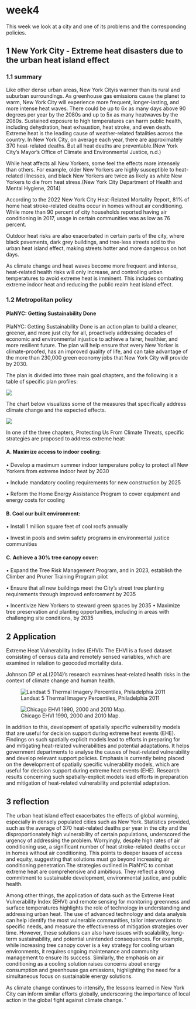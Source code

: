 # week4 {.unnumbered}

This week we look at a city and one of its problems and the corresponding policies.

## 1 New York City - Extreme heat disasters due to the urban heat island effect

### 1.1 summary

Like other dense urban areas, New York Cityis warmer than its rural and suburban surroundings. As greenhouse gas emissions cause the planet to warm, New York City will experience more frequent, longer-lasting, and more intense heat waves. There could be up to 6x as many days above 90 degrees per year by the 2080s and up to 5x as many heatwaves by the 2080s. Sustained exposure to high temperatures can harm public health, including dehydration, heat exhaustion, heat stroke, and even death. Extreme heat is the leading cause of weather-related fatalities across the country. In New York City, on average each year, there are approximately 370 heat-related deaths. But all heat deaths are preventable.(New York City's Mayor's Office of Climate and Environmental Justice, n.d.)

While heat affects all New Yorkers, some feel the effects more intensely than others. For example, older New Yorkers are highly susceptible to heat-related illnesses, and black New Yorkers are twice as likely as white New Yorkers to die from heat stress.(New York City Department of Health and Mental Hygiene, 2014)

According to the 2022 New York City Heat-Related Mortality Report, 81% of home heat stroke-related deaths occur in homes without air conditioning. While more than 90 percent of city households reported having air conditioning in 2017, usage in certain communities was as low as 76 percent.

Outdoor heat risks are also exacerbated in certain parts of the city, where black pavements, dark grey buildings, and tree-less streets add to the urban heat island effect, making streets hotter and more dangerous on hot days.

As climate change and heat waves become more frequent and intense, heat-related health risks will only increase, and controlling urban temperatures to avoid extreme heat is imminent. This includes combating extreme indoor heat and reducing the public realm heat island effect.

### 1.2 Metropolitan policy

#### PlaNYC: Getting Sustainability Done

PlaNYC: Getting Sustainability Done is an action plan to build a cleaner, greener, and more just city for all, proactively addressing decades of economic and environmental injustice to achieve a fairer, healthier, and more resilient future. The plan will help ensure that every New Yorker is climate-proofed, has an improved quality of life, and can take advantage of the more than 230,000 green economy jobs that New York City will provide by 2030.

The plan is divided into three main goal chapters, and the following is a table of specific plan profiles:

![](pic/policy.png)

The chart below visualizes some of the measures that specifically address climate change and the expected effects.

![](pic/policy1.png)

In one of the three chapters, Protecting Us From Climate Threats, specific strategies are proposed to address extreme heat:

#### A. Maximize access to indoor cooling:

• Develop a maximum summer indoor temperature policy to protect all New Yorkers from extreme indoor heat by 2030

• Include mandatory cooling requirements for new construction by 2025

• Reform the Home Energy Assistance Program to cover equipment and energy costs for cooling

#### B. Cool our built environment:

• Install 1 million square feet of cool roofs annually

• Invest in pools and swim safety programs in environmental justice communities

#### C. Achieve a 30% tree canopy cover:

• Expand the Tree Risk Management Program, and in 2023, establish the Climber and Pruner Training Program pilot

• Ensure that all new buildings meet the City's street tree planting requirements through improved enforcement by 2035

• Incentivize New Yorkers to steward green spaces by 2035 • Maximize tree preservation and planting opportunities, including in areas with challenging site conditions, by 2035

## 2 Application

Extreme Heat Vulnerability Index (EHVI): The EHVI is a fused dataset consisting of census data and remotely sensed variables, which are examined in relation to geocoded mortality data.

Johnson DP et al.(2014)'s research examines heat-related health risks in the context of climate change and human health.

![Landsat 5 Thermal Imagery Percentiles, Philadelphia 2011](pic/appwk4.png)

![Chicago EHVI 1990, 2000 and 2010 Map.](pic/appwk41.png)

In addition to this, development of spatially specific vulnerability models that are useful for decision support during extreme heat events (EHE). Findings on such spatially explicit models lead to efforts in preparing for and mitigating heat-related vulnerabilities and potential adaptations. It helps government departments to analyse the causes of heat-related vulnerability and develop relevant support policies. Emphasis is currently being placed on the development of spatially specific vulnerability models, which are useful for decision support during extreme heat events (EHE). Research results concerning such spatially-explicit models lead efforts in preparation and mitigation of heat-related vulnerability and potential adaptation.

## 3 reflection

The urban heat island effect exacerbates the effects of global warming, especially in densely populated cities such as New York. Statistics provided, such as the average of 370 heat-related deaths per year in the city and the disproportionately high vulnerability of certain populations, underscored the urgency of addressing the problem. Worryingly, despite high rates of air conditioning use, a significant number of heat stroke-related deaths occur in homes without air conditioning. This points to deeper issues of access and equity, suggesting that solutions must go beyond increasing air conditioning penetration.The strategies outlined in PlaNYC to combat extreme heat are comprehensive and ambitious. They reflect a strong commitment to sustainable development, environmental justice, and public health.

Among other things, the application of data such as the Extreme Heat Vulnerability Index (EHVI) and remote sensing for monitoring greenness and surface temperatures highlights the role of technology in understanding and addressing urban heat. The use of advanced technology and data analysis can help identify the most vulnerable communities, tailor interventions to specific needs, and measure the effectiveness of mitigation strategies over time. However, these solutions can also have issues with scalability, long-term sustainability, and potential unintended consequences. For example, while increasing tree canopy cover is a key strategy for cooling urban environments, it requires ongoing maintenance and community management to ensure its success. Similarly, the emphasis on air conditioning as a cooling solution raises concerns about energy consumption and greenhouse gas emissions, highlighting the need for a simultaneous focus on sustainable energy solutions.

As climate change continues to intensify, the lessons learned in New York City can inform similar efforts globally, underscoring the importance of local action in the global fight against climate change. '
